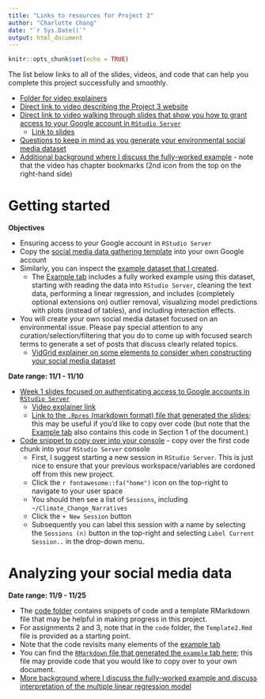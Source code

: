 ```yaml
---
title: "Links to resources for Project 3"
author: "Charlotte Chang"
date: "`r Sys.Date()`"
output: html_document
---
```


```r
knitr::opts_chunk$set(echo = TRUE)
```

The list below links to all of the slides, videos, and code that can help you complete this project successfully and smoothly.

* [Folder for video explainers](https://app.vidgrid.com/content/eueB3RlvI1k4)
* [Direct link to video describing the Project 3 website](https://use.vg/VTtZweZkL5Ah)
* [Direct link to video walking through slides that show you how to grant access to your Google account in `RStudio Server`](https://use.vg/qq0l0fb95OnM)
    + [Link to slides](https://rpubs.com/chchang47/ea30proj3s1)
* [Questions to keep in mind as you generate your environmental social media dataset](https://use.vg/OWOSdgA6wfjb)
* [Additional background where I discuss the fully-worked example](https://use.vg/bx35BWwUHol0) - note that the video has chapter bookmarks (2nd icon from the top on the right-hand side)

# Getting started

**Objectives**

* Ensuring access to your Google account in `RStudio Server`
* Copy the [social media data gathering template](https://docs.google.com/spreadsheets/d/1hQy8kR81GHmMDPivpyd8XzAGU7A6oUCUArq1bltm5EQ/edit?usp=sharing) into your own Google account
* Similarly, you can inspect the [example dataset that I created](https://docs.google.com/spreadsheets/d/1K-tgni6JJ33x1mG-rxNFopnC8sBuRzVLd5loBO0e1jk/edit?usp=sharing).
    + The [Example tab](https://ea30-fa20.github.io/ConsSocMedia/Project3.html) includes a fully worked example using this dataset, starting with reading the data into `RStudio Server`, cleaning the text data, performing a linear regression, and includes (completely optional extensions on) outlier removal, visualizing model predictions with plots (instead of tables), and including interaction effects.
* You will create your own social media dataset focused on an environmental issue. Please pay special attention to any curation/selection/filtering that you do to come up with focused search terms to generate a set of posts that discuss clearly related topics.
    + [VidGrid explainer on some elements to consider when constructing your social media dataset](https://use.vg/OWOSdgA6wfjb)

**Date range: 11/1 - 11/10**

* [Week 1 slides focused on authenticating access to Google accounts in `RStudio Server`](https://rpubs.com/chchang47/ea30proj3s1)
    + [Video explainer link](https://use.vg/OWOSdgA6wfjb)
    + [Link to the `.Rpres` (markdown format) file that generated the slides](https://github.com/EA30-FA20/ConsSocMedia/blob/main/slides/Week1.Rpres); this may be useful if you'd like to copy over code (but note that the [Example tab](https://ea30-fa20.github.io/ConsSocMedia/Project3.html) also contains this code in Section 1 of the document.)
* [Code snippet to copy over into your console](https://ea30-fa20.github.io/ConsSocMedia/Project3.html) - copy over the first code chunk into your `RStudio Server` console
    + First, I suggest starting a new session in `RStudio Server`. This is just nice to ensure that your previous workspace/variables are cordoned off from this new project.
    + Click the `r fontawesome::fa("home")` icon on the top-right to navigate to your user space
    + You should then see a list of `Sessions`, including `~/Climate_Change_Narratives`
    + Click the `+ New Session` button
    + Subsequently you can label this session with a name by selecting the `Sessions (n)` button in the top-right and selecting `Label Current Session..` in the drop-down menu.

# Analyzing your social media data

**Date range: 11/9 - 11/25**

* The [code folder](https://github.com/EA30-FA20/ConsSocMedia/tree/main/code) contains snippets of code and a template RMarkdown file that may be helpful in making progress in this project.
* For assignments 2 and 3, note that in the `code` folder, the `Template2.Rmd` file is provided as a starting point.
* Note that the code revisits many elements of the [example tab](https://ea30-fa20.github.io/ConsSocMedia/Project3.html)
* You can find the [`RMarkdown` file that generated the `example` tab here](https://github.com/EA30-FA20/ConsSocMedia/blob/main/docs/Project3.Rmd); this file may provide code that you would like to copy over to your own document.
* [More background where I discuss the fully-worked example and discuss interpretation of the multiple linear regression model](https://use.vg/bx35BWwUHol0)


